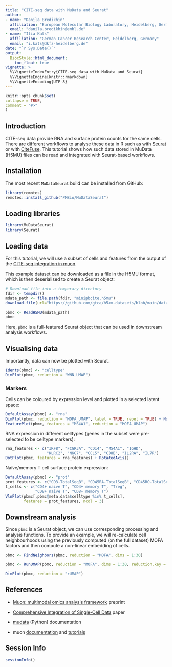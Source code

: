 ```yaml
---
title: "CITE-seq data with MuData and Seurat"
author:
- name: "Danila Bredikhin"
  affiliation: "European Molecular Biology Laboratory, Heidelberg, Germany"
  email: "danila.bredikhin@embl.de"
- name: "Ilia Kats"
  affiliation: "German Cancer Research Center, Heidelberg, Germany"
  email: "i.kats@dkfz-heidelberg.de"
date: "`r Sys.Date()`"
output:
  BiocStyle::html_document:
    toc_float: true
vignette: >
  %\VignetteIndexEntry{CITE-seq data with MuData and Seurat}
  %\VignetteEngine{knitr::rmarkdown}
  %\VignetteEncoding{UTF-8}
---
```


```r
knitr::opts_chunk$set(
collapse = TRUE,
comment = "#>"
)
```

## Introduction

CITE-seq data provide RNA and surface protein counts for the same cells. There are different workflows to analyse these data in R such as with [Seurat](https://satijalab.org/seurat/articles/weighted_nearest_neighbor_analysis.html) or with [CiteFuse](http://www.bioconductor.org/packages/release/bioc/vignettes/CiteFuse/inst/doc/CiteFuse.html). This tutorial shows how such data stored in MuData (H5MU) files can be read and integrated with Seurat-based workflows.

## Installation

The most recent `MuDataSeurat` build can be installed from GitHub:

```r
library(remotes)
remotes::install_github("PMBio/MuDataSeurat")
```

## Loading libraries

```r
library(MuDataSeurat)
library(Seurat)
```

## Loading data

For this tutorial, we will use a subset of cells and features from the output of the [CITE-seq integration in muon](https://muon-tutorials.readthedocs.io/en/latest/cite-seq/1-CITE-seq-PBMC-5k.html).

This example dataset can be downloaded as a file in the H5MU format, which is then deserialised to create a Seurat object:

```r
# Download file into a temporary directory
fdir <- tempdir()
mdata_path <- file.path(fdir, "minipbcite.h5mu")
download.file(url="https://github.com/gtca/h5xx-datasets/blob/main/datasets/minipbcite.h5mu?raw=true", destfile=mdata_path)

pbmc <- ReadH5MU(mdata_path)
pbmc
```

Here, `pbmc` is a full-featured Seurat object that can be used in downstream analysis workflows.

## Visualising data

Importantly, data can now be plotted with Seurat.

```r
Idents(pbmc) <- "celltype"
DimPlot(pbmc, reduction = "WNN_UMAP")
```

### Markers

Cells can be coloured by expression level and plotted in a selected latent space:

```r
DefaultAssay(pbmc) <- "rna"
DimPlot(pbmc, reduction = "MOFA_UMAP", label = TRUE, repel = TRUE) + NoLegend() + 
FeaturePlot(pbmc, features = "MS4A1", reduction = "MOFA_UMAP")
```

RNA expression in different celltypes (genes in the subset were pre-selected to be celltype markers):

```r
rna_features <- c("IRF8", "FCGR3A", "CD14", "MS4A1", "IGHD", 
                  "KLRC2", "NKG7", "CCL5", "CD8B", "IL2RA", "IL7R")
DotPlot(pbmc, features = rna_features) + RotatedAxis()
```

Naïve/memory T cell surface protein expression:

```r
DefaultAssay(pbmc) <- "prot"
prot_features <- c("CD3-TotalSeqB", "CD45RA-TotalSeqB", "CD45RO-TotalSeqB")
t_cells <- c("CD4+ naïve T", "CD4+ memory T", "Treg", 
             "CD8+ naïve T", "CD8+ memory T")
VlnPlot(pbmc[,pbmc@meta.data$celltype %in% t_cells], 
        features = prot_features, ncol = 3)
```

## Downstream analysis

Since `pbmc` is a Seurat object, we can use corresponding processing and analysis functions. To provide an example, we will re-calculate cell neighbourhoods using the previously computed (on the full dataset) MOFA factors and then compute a non-linear embedding of cells.

```r
pbmc <- FindNeighbors(pbmc, reduction = "MOFA", dims = 1:30)

pbmc <- RunUMAP(pbmc, reduction = "MOFA", dims = 1:30, reduction.key = "rUMAP_", reduction.name = "rUMAP")

DimPlot(pbmc, reduction = "rUMAP")
```

## References

- [Muon: multimodal omics analysis framework](https://www.biorxiv.org/content/10.1101/2021.06.01.445670) preprint

- [Comprehensive Integration of Single-Cell Data](https://www.cell.com/cell/fulltext/S0092-8674(19)30559-8) paper

- [mudata](https://mudata.readthedocs.io/) (Python) documentation

- muon [documentation](https://muon.readthedocs.io/) and [tutorials](https://muon-tutorials.readthedocs.io/)

## Session Info

```r
sessionInfo()
```

